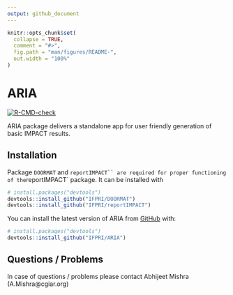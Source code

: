 ```yaml
---
output: github_document
---
```


<!-- README.md is generated from README.Rmd. Please edit that file -->

```r
knitr::opts_chunk$set(
  collapse = TRUE,
  comment = "#>",
  fig.path = "man/figures/README-",
  out.width = "100%"
)
```

# ARIA

<!-- badges: start -->
[![R-CMD-check](https://github.com/IFPRI/ARIA/actions/workflows/R-CMD-check.yaml/badge.svg)](https://github.com/IFPRI/ARIA/actions/workflows/R-CMD-check.yaml)
<!-- badges: end -->

ARIA package delivers a standalone app for user friendly generation of basic IMPACT results. 

## Installation

Package `DOORMAT` and `reportIMPACT`` are required for proper functioning of the `reportIMPACT` package. It can be installed with

``` r
# install.packages("devtools")
devtools::install_github("IFPRI/DOORMAT")
devtools::install_github("IFPRI/reportIMPACT")
```

You can install the latest version of ARIA from [GitHub](https://github.com/) with:

``` r
# install.packages("devtools")
devtools::install_github("IFPRI/ARIA")
```

## Questions / Problems

In case of questions / problems please contact Abhijeet Mishra (A.Mishra@cgiar.org)
